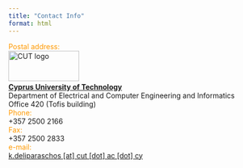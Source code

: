 ```yaml
---
title: "Contact Info"
format: html
---
```


<span style="color:#FF9900;">Postal address:</span><br/><a href="http://www.cut.ac.cy" target="self" rel="external">
<img class="imageStyle" alt="CUT logo" src="cut_logo_en.png" width="140" height="60" /></a><strong><br/></strong>
<strong><a href="http://www.cut.ac.cy" target="self" rel="external">Cyprus University of Technology<br/></a></strong>
Department of Electrical and Computer Engineering and Informatics<br />Office 420 (Tofis building)<br/>
<span style="color:#FF9900;">Phone: <br/></span>
+357 2500 2166<br/>
<span style="color:#FF9900;">Fax:<br/></span>
+357 2500 2833<br/>
<span style="color:#FF9900;">e-mail:<br/></span>
<a href="mailto:k.deliparaschos@cut.ac.cy" target="self">k.deliparaschos [at] cut [dot] ac [dot] cy</a><br/>



